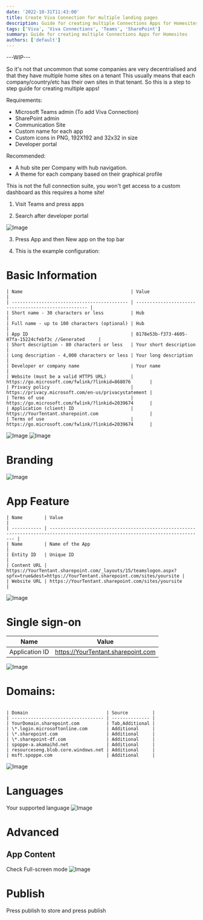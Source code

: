 ```yaml
---
date: '2022-10-31T11:43:00'
title: Create Viva Connection for multiple landing pages
description: Guide for creating multiple Connections Apps for Homesites
tags: ['Viva', 'Viva Connections', 'Teams', 'SharePoint']
summary: Guide for creating multiple Connections Apps for Homesites
authors: ['default']
---
```


---WIP---

So it's not that uncommon that some companies are very decentrialised and that they have multiple home sites on a tenant
This usually means that each company/country/etc has their own sites in that tenant.
So this is a step to step guide for creating multiple apps!

Requirements:

- Microsoft Teams admin (To add Viva Connection)
- SharePoint admin
- Communication Site
- Custom name for each app
- Custom icons in PNG, 192X192 and 32x32 in size
- Developer portal

Recommended:

- A hub site per Company with hub navigation.
- A theme for each company based on their graphical profile

This is not the full connection suite, you won't get access to a custom dashboard as this requires a home site!

1. Visit Teams and press apps

2. Search after developer portal

![Image](/static/images/assets/MultipleVivaApps/1.png)

3. Press App and then New app on the top bar

4. This is the example configuration:

# Basic Information

```
| Name                                        | Value                                                |
| ------------------------------------------- | ---------------------------------------------------- |
| Short name - 30 characters or less          | Hub                                                  |
| Full name - up to 100 characters (optional) | Hub                                                  |
| App ID                                      | 8178e53b-f373-4605-87fa-15224cfebf3c //Generated     |
| Short description - 80 characters or less   | Your short description                               |
| Long description - 4,000 characters or less | Your long description                                |
| Developer or company name                   | Your name                                            |
| Website (must be a valid HTTPS URL)         | https://go.microsoft.com/fwlink/?linkid=868076       |
| Privacy policy                              | https://privacy.microsoft.com/en-us/privacystatement |
| Terms of use                                | https://go.microsoft.com/fwlink/?linkid=2039674      |
| Application (client) ID                     | https://YourTentant.sharepoint.com                   |
| Terms of use                                | https://go.microsoft.com/fwlink/?linkid=2039674      |
```

![Image](/static/images/assets/MultipleVivaApps/2.png)
![Image](/static/images/assets/MultipleVivaApps/4.png)

# Branding

![Image](/static/images/assets/MultipleVivaApps/5.png)

# App Feature

```
| Name        | Value                                                                                                                           |
| ----------- | ------------------------------------------------------------------------------------------------------------------------------- |
| Name        | Name of the App                                                                                                                 |
| Entity ID   | Unique ID                                                                                                                       |
| Content URL | https://YourTentant.sharepoint.com/_layouts/15/teamslogon.aspx?spfx=true&dest=https://YourTentant.sharepoint.com/sites/yoursite |
| Website URL | https://YourTentant.sharepoint.com/sites/yoursite                                                                               |
```

![Image](/static/images/assets/MultipleVivaApps/6.png)

# Single sign-on

| Name           | Value                              |
| -------------- | ---------------------------------- |
| Application ID | https://YourTentant.sharepoint.com |

![Image](/static/images/assets/MultipleVivaApps/7.png)

# Domains:

```

| Domain                             | Source         |
| ---------------------------------- | -------------- |
| YourDomain.sharepoint.com          | Tab,Additional |
| \*.login.microsoftonline.com       | Additional     |
| \*.sharepoint.com                  | Additional     |
| \*.sharepoint-df.com               | Additional     |
| spoppe-a.akamaihd.net              | Additional     |
| resourceseng.blob.core.windows.net | Additional     |
| msft.spoppe.com                    | Additional     |
```

![Image](/static/images/assets/MultipleVivaApps/10.png)

# Languages

Your supported language
![Image](/static/images/assets/MultipleVivaApps/9.png)

# Advanced

## App Content

Check Full-screen mode
![Image](/static/images/assets/MultipleVivaApps/11.png)

# Publish

Press publish to store and press publish
